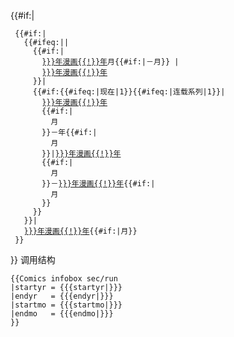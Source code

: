 {{#if:{{{startyr|}}}|
  {{#if:{{{endyr|}}}|
    {{#ifeq:{{{startyr|none}}}|{{{endyr|none}}}|
      {{#if:{{{startmo|}}}|
        [[{{{startyr|}}}年漫画{{!}}{{{startyr|}}}年]]{{{startmo|}}}月{{#if:{{{endmo|}}}|－{{{endmo|}}}月}} |
        [[{{{startyr|}}}年漫画{{!}}{{{startyr|}}}年]]
      }}|
      {{#if:{{#ifeq:{{{endyr|none}}}|现在|1}}{{#ifeq:{{{endyr|none}}}|连载系列|1}}|
        [[{{{startyr|}}}年漫画{{!}}{{{startyr|}}}年]]
        {{#if:{{{startmo|}}}|
          {{{startmo|}}}月&nbsp;
        }}－{{{endyr|}}}年{{#if:{{{endmo|}}}|
          {{{endmo|}}}月&nbsp;
        }}|[[{{{startyr|}}}年漫画{{!}}{{{startyr|}}}年]]
        {{#if:{{{startmo|}}}|
          {{{startmo|}}}月&nbsp;
        }}－[[{{{endyr|}}}年漫画{{!}}{{{endyr|}}}年]]{{#if:{{{endmo|}}}|
          {{{endmo|}}}月&nbsp;
        }}
      }}
    }}|
    [[{{{startyr|}}}年漫画{{!}}{{{startyr|}}}年]]{{#if:{{{startmo|}}}|{{{startmo|}}}月}}
  }}
}}
<noinclude>
调用结构

<pre>
{{Comics infobox sec/run
|startyr = {{{startyr|}}}
|endyr   = {{{endyr|}}}
|startmo = {{{startmo|}}}
|endmo   = {{{endmo|}}}
}}
</pre>
</noinclude>